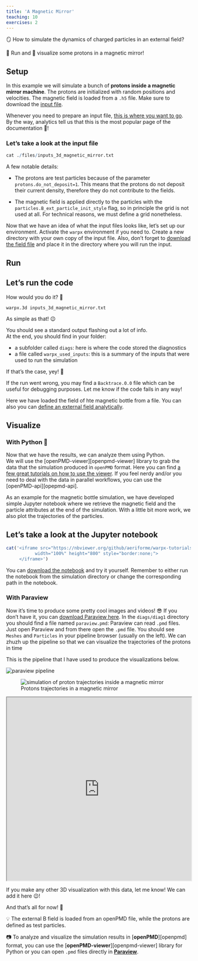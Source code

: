 ```yaml
---
title: 'A Magnetic Mirror'
teaching: 10
exercises: 2
---
```


:::::::::::::::::::::::::::::::::::::: questions 

🪞 How to simulate the dynamics of charged particles in an external field?

::::::::::::::::::::::::::::::::::::::::::::::::

::::::::::::::::::::::::::::::::::::: objectives

🏃 Run and 👀 visualize some protons in a magnetic mirror!

::::::::::::::::::::::::::::::::::::::::::::::::

## Setup

In this example we will simulate a bunch of **protons inside a magnetic mirror machine**. 
The protons are initialized with random positions and velocities. 
The magnetic field is loaded from a `.h5` file.
Make sure to download the [input file](./files/inputs_3d_magnetic_mirror.txt). 

Whenever you need to prepare an input file, [this is where you want to go](https://warpx.readthedocs.io/en/latest/usage/parameters.html).
By the way, analytics tell us that this is the most popular page of the documentation 👠! 

:::::::::::::::::::::::::::::::::::::::::: spoiler

### Let's take a look at the input file

```r
cat ./files/inputs_3d_magnetic_mirror.txt
```
::::::::::::::::::::::::::::::::::::::::::::::::::


A few notable details:  

*  The protons are test particles because of the parameter `protons.do_not_deposit=1`. 
This means that the protons do not deposit their current density, therefore they do not contribute to the fields. 

*  The magnetic field is applied directly to the particles with the `particles.B_ext_particle_init_style` flag,
so in principle the grid is not used at all. For technical reasons, we must define a grid nonetheless.

Now that we have an idea of what the input files looks like, let's set up our environment.
Activate the `warpx` environment if you need to.
Create a new directory with your own copy of the input file. 
Also, don't forget to [download the field file](./files/example-femm-3d.h5) and place it in the directory where you will run the input. 


## Run 

::::::::::::::::::::::::::::::::::::: challenge

## Let's run the code

How would you do it? 🤷

:::::::::::::::: solution

```bash
warpx.3d inputs_3d_magnetic_mirror.txt
```
As simple as that! 😉
:::::::::::::::::::::::::
:::::::::::::::::::::::::::::::::::::::::::::::


You should see a standard output flashing out a lot of info.  
At the end, you should find in your folder:

  * a subfolder called `diags`: here is where the code stored the diagnostics  
  * a file called `warpx_used_inputs`: this is a summary of the inputs that were used to run the simulation  

If that's the case, yey! 💯  

If the run went wrong, you may find a `Backtrace.0.0` file which can be useful for debugging purposes. 
Let me know if the code fails in any way! 

Here we have loaded the field of hte magnetic bottle from a file.
You can also you can [define an external field analytically](https://warpx.readthedocs.io/en/latest/usage/parameters.html#applied-to-particles).


## Visualize

### With Python 🐍

Now that we have the results, we can analyze them using Python.  
We will use the [openPMD-viewer][openpmd-viewer] library to grab the data that the simulation produced in `openPMD` format. 
Here you can find [a few great tutorials on how to use the viewer](https://openpmd-viewer.readthedocs.io/en/latest/tutorials/tutorials.html).
If you feel nerdy and/or you need to deal with the data in parallel workflows, you can use the [openPMD-api][opepmd-api].

As an example for the magnetic bottle simulation, we have developed simple Jupyter notebook where we retrieve the magnetic field 
and the particle attributes at the end of the simulation.
With a little bit more work, we also plot the trajectories of the particles.

:::::::::::::::::::::::::::::::::::::::::: spoiler

## Let's take a look at the Jupyter notebook

```r
cat('<iframe src="https://nbviewer.org/github/aeriforme/warpx-tutorials/blob/main/episodes/files/analysis_3d_magnetic_mirror.ipynb" 
           width="100%" height="800" style="border:none;">
     </iframe>')
```
::::::::::::::::::::::::::::::::::::::::::::::::::


You can [download the notebook](./files/analysis_3d_magnetic_mirror.ipynb) and try it yourself.
Remember to either run the notebook from the simulation directory or change the corresponding path in the notebook.

### With Paraview

Now it's time to produce some pretty cool images and videos! 😎
If you don't have it, you can [download Paraview here](https://www.paraview.org/download/).
In the `diags/diag1` directory you should find a file named `paraview.pmd`: Paraview can read `.pmd` files.
Just open Paraview and from there open the `.pmd` file.
You should see `Meshes` and `Particles` in your pipeline browser (usually on the left).
We can zhuzh up the pipeline so that we can visualize the trajectories of the protons in time

This is the pipeline that I have used to produce the visualizations below.

![](https://gist.github.com/user-attachments/assets/5847ad00-2f68-4c13-ab42-51485a6551cd){alt="paraview pipeline"}

![Protons trajectories in a magnetic mirror](https://gist.github.com/user-attachments/assets/24b11226-4242-4958-bc12-c09159363065){alt="simulation of proton trajectories inside a magnetic mirror"}

<iframe src="https://drive.google.com/file/d/1HhY2bL4kzkKoNp9eCkdI6S3m49JXUKsx/preview" width="100%" height="500" allow="autoplay"></iframe>


If you make any other 3D visualization with this data, let me know! We can add it here 😉!

And that's all for now! 👋


::::::::::::::::::::::::::::::::::::: keypoints 

 💡 The external B field is loaded from an openPMD file, while the protons are defined as test particles.

 📷 To analyze and visualize the simulation results in [**openPMD**][openpmd] format, 
 you can use the [**openPMD-viewer**][openpmd-viewer] library for Python 
 or you can open `.pmd` files directly in [**Paraview**]((https://www.paraview.org/download/)).

::::::::::::::::::::::::::::::::::::::::::::::::

